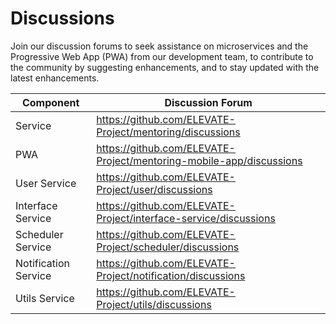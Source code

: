 
# Discussions

Join our discussion forums to seek assistance on microservices and the Progressive Web App (PWA) from our development team, to contribute to the community by suggesting enhancements, and to stay updated with the latest enhancements. 

|Component|Discussion Forum|
|--------------|-----------|
|<PartialExample mentored /> Service| https://github.com/ELEVATE-Project/mentoring/discussions|
|<PartialExample mentored /> PWA|https://github.com/ELEVATE-Project/mentoring-mobile-app/discussions|
|User Service|https://github.com/ELEVATE-Project/user/discussions|
|Interface Service|https://github.com/ELEVATE-Project/interface-service/discussions|
|Scheduler Service|https://github.com/ELEVATE-Project/scheduler/discussions|
|Notification Service|https://github.com/ELEVATE-Project/notification/discussions|
|Utils Service|https://github.com/ELEVATE-Project/utils/discussions|